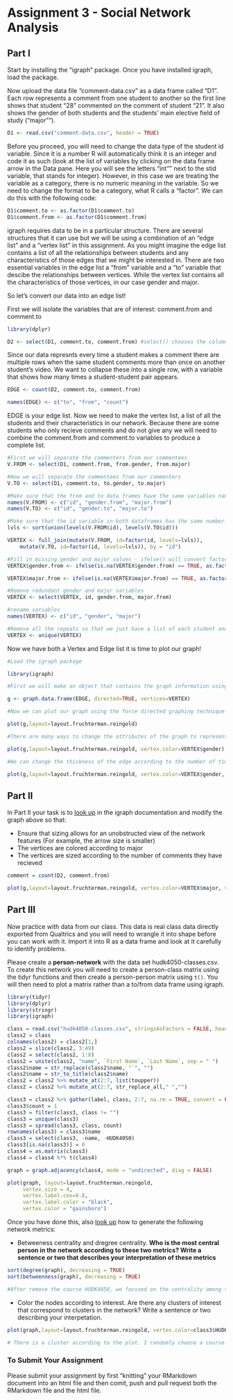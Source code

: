 # Assignment 3 - Social Network Analysis

## Part I
Start by installing the "igraph" package. Once you have installed igraph, load the package.

Now upload the data file "comment-data.csv" as a data frame called "D1". Each row represents a comment from one student to another so the first line shows that student "28" commented on the comment of student "21". It also shows the gender of both students and the students' main elective field of study ("major"").

```r
D1 <- read.csv("comment-data.csv", header = TRUE)
```

Before you proceed, you will need to change the data type of the student id variable. Since it is a number R will automatically think it is an integer and code it as such (look at the list of variables by clicking on the data frame arrow in the Data pane. Here you will see the letters "int"" next to the stid variable, that stands for integer). However, in this case we are treating the variable as a category, there is no numeric meaning in the variable. So we need to change the format to be a category, what R calls a "factor". We can do this with the following code:

```r
D1$comment.to <- as.factor(D1$comment.to)
D1$comment.from <- as.factor(D1$comment.from)
```

igraph requires data to be in a particular structure. There are several structures that it can use but we will be using a combination of an "edge list" and a "vertex list" in this assignment. As you might imagine the edge list contains a list of all the relationships between students and any characteristics of those edges that we might be interested in. There are two essential variables in the edge list a "from" variable and a "to" variable that descibe the relationships between vertices. While the vertex list contains all the characteristics of those vertices, in our case gender and major.

So let's convert our data into an edge list!

First we will isolate the variables that are of interest: comment.from and comment.to

```r
library(dplyr)

D2 <- select(D1, comment.to, comment.from) #select() chooses the columns
```

Since our data represnts every time a student makes a comment there are multiple rows when the same student comments more than once on another student's video. We want to collapse these into a single row, with a variable that shows how many times a student-student pair appears.

```r

EDGE <- count(D2, comment.to, comment.from)

names(EDGE) <- c("to", "from", "count")

```

EDGE is your edge list. Now we need to make the vertex list, a list of all the students and their characteristics in our network. Because there are some students who only recieve comments and do not give any we will need to combine the comment.from and comment.to variables to produce a complete list.

```r
#First we will separate the commenters from our commentees
V.FROM <- select(D1, comment.from, from.gender, from.major)

#Now we will separate the commentees from our commenters
V.TO <- select(D1, comment.to, to.gender, to.major)

#Make sure that the from and to data frames have the same variables names
names(V.FROM) <- c("id", "gender.from", "major.from")
names(V.TO) <- c("id", "gender.to", "major.to")

#Make sure that the id variable in both dataframes has the same number of levels
lvls <- sort(union(levels(V.FROM$id), levels(V.TO$id)))

VERTEX <- full_join(mutate(V.FROM, id=factor(id, levels=lvls)),
    mutate(V.TO, id=factor(id, levels=lvls)), by = "id")

#Fill in missing gender and major values - ifelse() will convert factors to numerical values so convert to character
VERTEX$gender.from <- ifelse(is.na(VERTEX$gender.from) == TRUE, as.factor(as.character(VERTEX$gender.to)), as.factor(as.character(VERTEX$gender.from)))

VERTEX$major.from <- ifelse(is.na(VERTEX$major.from) == TRUE, as.factor(as.character(VERTEX$major.to)), as.factor(as.character(VERTEX$major.from)))

#Remove redundant gender and major variables
VERTEX <- select(VERTEX, id, gender.from, major.from)

#rename variables
names(VERTEX) <- c("id", "gender", "major")

#Remove all the repeats so that we just have a list of each student and their characteristics
VERTEX <- unique(VERTEX)

```

Now we have both a Vertex and Edge list it is time to plot our graph!

```r
#Load the igraph package

library(igraph)

#First we will make an object that contains the graph information using our two dataframes EDGE and VERTEX. Notice that we have made "directed = TRUE" - our graph is directed since comments are being given from one student to another.

g <- graph.data.frame(EDGE, directed=TRUE, vertices=VERTEX)

#Now we can plot our graph using the force directed graphing technique - our old friend Fruchertman-Reingold!

plot(g,layout=layout.fruchterman.reingold)

#There are many ways to change the attributes of the graph to represent different characteristics of the newtork. For example, we can color the nodes according to gender.

plot(g,layout=layout.fruchterman.reingold, vertex.color=VERTEX$gender)

#We can change the thickness of the edge according to the number of times a particular student has sent another student a comment.

plot(g,layout=layout.fruchterman.reingold, vertex.color=VERTEX$gender, edge.width=EDGE$count)

````

## Part II

In Part II your task is to [look up](http://igraph.org/r/) in the igraph documentation and modify the graph above so that:

* Ensure that sizing allows for an unobstructed view of the network features (For example, the arrow size is smaller)
* The vertices are colored according to major
* The vertices are sized according to the number of comments they have recieved
```r
comment = count(D2, comment.from)

plot(g,layout=layout.fruchterman.reingold, vertex.color=VERTEX$major, vertex.size = 12+comment$n, edge.arrow.size = 0.1, edge.arrow.width = 10)

```

## Part III

Now practice with data from our class. This data is real class data directly exported from Qualtrics and you will need to wrangle it into shape before you can work with it. Import it into R as a data frame and look at it carefully to identify problems.

Please create a **person-network** with the data set hudk4050-classes.csv. To create this network you will need to create a person-class matrix using the tidyr functions and then create a person-person matrix using `t()`. You will then need to plot a matrix rather than a to/from data frame using igraph.
```r
library(tidyr)
library(dplyr)
library(stringr)
library(igraph)

class = read.csv("hudk4050-classes.csv", stringsAsFactors = FALSE, header = TRUE)
class2 = class
colnames(class2) = class2[1,]
class2 = slice(class2, 3:49)
class2 = select(class2, 1:8)
class2 = unite(class2, "name", `First Name`, `Last Name`, sep = " ")
class2$name = str_replace(class2$name, "`", "")
class2$name = str_to_title(class2$name)
class2 = class2 %>% mutate_at(2:7, list(toupper))
class2 = class2 %>% mutate_at(2:7, str_replace_all," ","")

class3 = class2 %>% gather(label, class, 2:7, na.rm = TRUE, convert = FALSE) %>% select(name, class)
class3$count = 1
class3 = filter(class3, class != "")
class3 = unique(class3)
class3 = spread(class3, class, count)
rownames(class3) = class3$name
class3 = select(class3, -name, -HUDK4050)
class3[is.na(class3)] = 0
class4 = as.matrix(class3)
class4 = class4 %*% t(class4)

graph = graph.adjacency(class4, mode = "undirected", diag = FALSE)

plot(graph, layout=layout.fruchterman.reingold,
     vertex.size = 4, 
     vertex.label.cex=0.8,
     vertex.label.color = "black",
     vertex.color = "gainsboro")


```

Once you have done this, also [look up](http://igraph.org/r/) how to generate the following network metrics:

* Betweeness centrality and dregree centrality. **Who is the most central person in the network according to these two metrics? Write a sentence or two that describes your interpretation of these metrics**
```r
sort(degree(graph), decreasing = TRUE)
sort(betweenness(graph), decreasing = TRUE)

#After remove the course HUDK4050, we focused on the centrality among the students in other courses. Base on the matrics, there are 8 epople who has the same and also the highest betweenness centrality which is 31. Among the degree centrality, Yifei Zhang has the highest. Yifei is the most central person since the person has the most links with the other nodes. 

```
* Color the nodes according to interest. Are there any clusters of interest that correspond to clusters in the network? Write a sentence or two describing your interpetation.
```r
plot(graph,layout=layout.fruchterman.reingold, vertex.color=class3$HUDK4011, edge.arrow.size = 11, edge.arrow.witdh=10)

# There is a cluster according to the plot. I randomly choose a course HUDK4011 to be colored and show in the network and it located where the cluster is. It might because most students in HUDK4050 course are in the major of Learning Analytics and therefore, they would more likely to also take course under HUDK.
```
### To Submit Your Assignment

Please submit your assignment by first "knitting" your RMarkdown document into an html file and then comit, push and pull request both the RMarkdown file and the html file.
